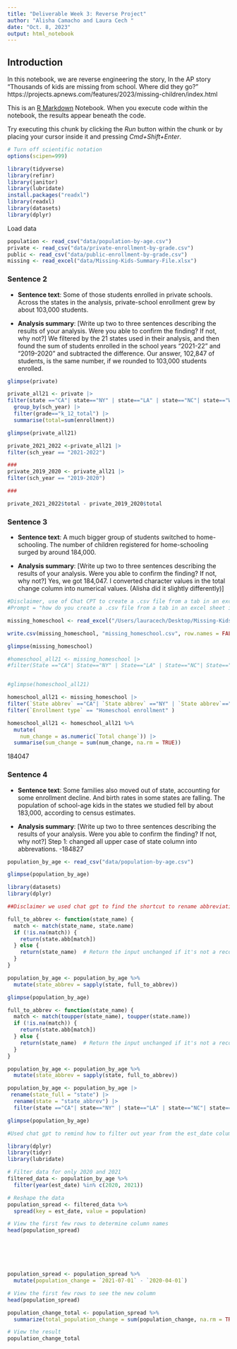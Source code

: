 ```yaml
---
title: "Deliverable Week 3: Reverse Project"
author: "Alisha Camacho and Laura Cech "
date: "Oct. 8, 2023"
output: html_notebook
---
```

## Introduction 

In this notebook, we are reverse engineering the story, In the AP story "Thousands of kids are missing from school. Where did they go?" https://projects.apnews.com/features/2023/missing-children/index.html

This is an [R Markdown](http://rmarkdown.rstudio.com) Notebook. When you execute code within the notebook, the results appear beneath the code. 

Try executing this chunk by clicking the *Run* button within the chunk or by placing your cursor inside it and pressing *Cmd+Shift+Enter*. 

```r
# Turn off scientific notation
options(scipen=999)

library(tidyverse)
library(refinr)
library(janitor)
library(lubridate)
install.packages("readxl")
library(readxl)
library(datasets)
library(dplyr)

```

Load data

```r
population <- read_csv("data/population-by-age.csv")
private <- read_csv("data/private-enrollment-by-grade.csv")
public <- read_csv("data/public-enrollment-by-grade.csv")
missing <- read_excel("data/Missing-Kids-Summary-File.xlsx")
```

### Sentence 2 

* **Sentence text**: Some of those students enrolled in private schools. Across the states in the analysis, private-school enrollment grew by about 103,000 students.

* **Analysis summary**: [Write up two to three sentences describing the results of your analysis.  Were you able to confirm the finding? If not, why not?] 
We filtered by the 21 states used in their analysis, and then found the sum of students enrolled in the school years "2021-22" and "2019-2020" and subtracted the difference. Our answer, 102,847 of students, is the same number, if we rounded to 103,000 students enrolled.

```r
glimpse(private)
```

```r
private_all21 <- private |>
filter(state =="CA"| state=="NY" | state=="LA" | state=="NC"| state=="WA"| state=="CO" | state=="GA" | state=="MN" | state=="WI" | state=="NH" | state=="MA" | state=="MT" | state=="DE"| state=="ND" | state=="DC" | state=="SD" | state=="SC" | state=="NE" | state=="RI" | state=="TN" | state=="PA" | state=="FL") |>
  group_by(sch_year) |>
  filter(grade=="k_12_total") |>
  summarise(total=sum(enrollment))

glimpse(private_all21)
```
```r
private_2021_2022 <-private_all21 |> 
filter(sch_year == "2021-2022")

###
private_2019_2020 <- private_all21 |> 
filter(sch_year == "2019-2020")

###

private_2021_2022$total - private_2019_2020$total
```

### Sentence 3 

* **Sentence text**: A much bigger group of students switched to home-schooling. The number of children registered for home-schooling surged by around 184,000.

* **Analysis summary**: [Write up two to three sentences describing the results of your analysis.  Were you able to confirm the finding? If not, why not?] Yes, we got 184,047. I converted character values in the total change column into numerical values. (Alisha did it slightly differently)]

```r

#Disclaimer, use of Chat CPT to create a .csv file from a tab in an excel sheet
#Prompt = "how do you create a .csv file from a tab in an excel sheet in Rstudio?"

missing_homeschool <- read_excel("/Users/lauracech/Desktop/Missing-Kids-Summary-File copy.xlsx", sheet = "Enrollment Changes")

write.csv(missing_homeschool, "missing_homeschool.csv", row.names = FALSE)

glimpse(missing_homeschool)

#homeschool_all21 <- missing_homeschool |> 
#filter(State =="CA"| State=="NY" | State=="LA" | State=="NC"| State=="WA"| State=="CO" | State=="GA" | State=="MN" | #State=="WI" | State=="NH" | State=="MA" | State=="MT" | State=="DE"| State=="ND" | State=="DC" | State=="SD" | State=="SC" #| State=="NE" | State=="RI" | State=="TN" | State=="PA" | State=="FL")


#glimpse(homeschool_all21)
```
```r
homeschool_all21 <- missing_homeschool |> 
filter(`State abbrev` =="CA"| `State abbrev` =="NY" | `State abbrev`=="LA" | `State abbrev`=="NC"| `State abbrev`=="WA"| `State abbrev`=="CO" | `State abbrev`=="GA" | `State abbrev`=="MN" | `State abbrev`=="WI" | `State abbrev`=="NH" | `State abbrev`=="MA" | `State abbrev`=="MT" | `State abbrev`=="DE"| `State abbrev`=="ND" | `State abbrev`=="DC" | `State abbrev`=="SD" | `State abbrev`=="SC" | `State abbrev`=="NE" | `State abbrev`=="RI" | `State abbrev`=="TN" | `State abbrev`=="PA" | `State abbrev`=="FL") |> 
filter(`Enrollment type` == "Homeschool enrollment" ) 

```

```r
homeschool_all21 <- homeschool_all21 %>%
  mutate(
    num_change = as.numeric(`Total change`)) |>
  summarise(sum_change = sum(num_change, na.rm = TRUE))
```

184047

### Sentence 4 

* **Sentence text**: Some families also moved out of state, accounting for some enrollment decline. And birth rates in some states are falling. The population of school-age kids in the states we studied fell by about 183,000, according to census estimates.

* **Analysis summary**: [Write up two to three sentences describing the results of your analysis.  Were you able to confirm the finding? If not, why not?] Step 1: changed all upper case of state column into abbrevations. -184827	


```r
population_by_age <- read_csv("data/population-by-age.csv")

```
```r
glimpse(population_by_age)
```
```r
library(datasets)
library(dplyr)

```

```r
##Disclaimer we used chat gpt to find the shortcut to rename abbreviations

full_to_abbrev <- function(state_name) {
  match <- match(state_name, state.name)
  if (!is.na(match)) {
    return(state.abb[match])
  } else {
    return(state_name)  # Return the input unchanged if it's not a recognized state name
  }
}
```

```r
population_by_age <- population_by_age %>%
  mutate(state_abbrev = sapply(state, full_to_abbrev))

glimpse(population_by_age)
```
```r
full_to_abbrev <- function(state_name) {
  match <- match(toupper(state_name), toupper(state.name))
  if (!is.na(match)) {
    return(state.abb[match])
  } else {
    return(state_name)  # Return the input unchanged if it's not a recognized state name
  }
}
```

```r
population_by_age <- population_by_age %>%
  mutate(state_abbrev = sapply(state, full_to_abbrev))


```

```r
population_by_age <- population_by_age |>
 rename(state_full = "state") |> 
  rename(state = "state_abbrev") |> 
  filter(state =="CA"| state=="NY" | state=="LA" | state=="NC"| state=="WA"| state=="CO" | state=="GA" | state=="MN" | state=="WI" | state=="NH" | state=="MA" | state=="MT" | state=="DE"| state=="ND" | state=="DC" | state=="SD" | state=="SC" | state=="NE" | state=="RI" | state=="TN" | state=="PA" | state=="FL")
```

```r
glimpse(population_by_age)
```
```r
#Used chat gpt to remind how to filter out year from the est_date column

library(dplyr)
library(tidyr)
library(lubridate)

# Filter data for only 2020 and 2021
filtered_data <- population_by_age %>%
  filter(year(est_date) %in% c(2020, 2021))

# Reshape the data
population_spread <- filtered_data %>%
  spread(key = est_date, value = population)

# View the first few rows to determine column names
head(population_spread)







```
```r
population_spread <- population_spread %>%
  mutate(population_change = `2021-07-01` - `2020-04-01`)

# View the first few rows to see the new column
head(population_spread)

```
```r

population_change_total <- population_spread %>%
  summarize(total_population_change = sum(population_change, na.rm = TRUE))

# View the result
population_change_total
```

